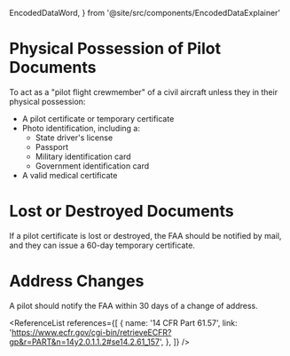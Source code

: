   EncodedDataWord,
} from '@site/src/components/EncodedDataExplainer'

# Physical Possession of Pilot Documents

To act as a "pilot flight crewmember" of a civil aircraft unless they in their
physical possession:

- A pilot certificate or temporary certificate
- Photo identification, including a:
  - State driver's license
  - Passport
  - Military identification card
  - Government identification card
- A valid medical certificate

# Lost or Destroyed Documents

If a pilot certificate is lost or destroyed, the FAA should be notified by mail,
and they can issue a 60-day temporary certificate.

# Address Changes

A pilot should notify the FAA within 30 days of a change of address.

<Reg part="61.3" />

<ReferenceList
  references={[
    {
      name: '14 CFR Part 61.57',
      link: 'https://www.ecfr.gov/cgi-bin/retrieveECFR?gp&r=PART&n=14y2.0.1.1.2#se14.2.61_157',
    },
  ]}
/>

